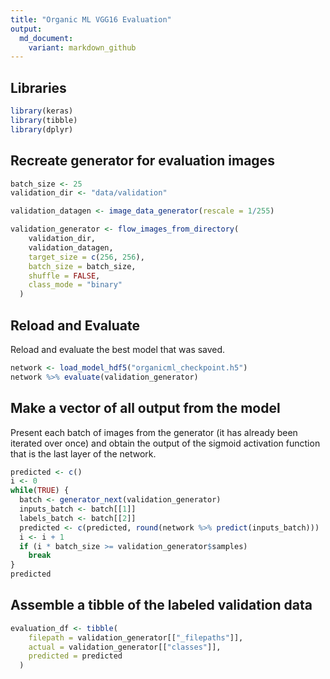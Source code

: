 ```yaml
---
title: "Organic ML VGG16 Evaluation"
output:
  md_document:
    variant: markdown_github
---
```


## Libraries

```r
library(keras)
library(tibble)
library(dplyr)
```

## Recreate generator for evaluation images

```r
batch_size <- 25
validation_dir <- "data/validation"

validation_datagen <- image_data_generator(rescale = 1/255)

validation_generator <- flow_images_from_directory(
    validation_dir,
    validation_datagen,
    target_size = c(256, 256),
    batch_size = batch_size,
    shuffle = FALSE,
    class_mode = "binary"
  )
```

## Reload and Evaluate

Reload and evaluate the best model that was saved.

```r
network <- load_model_hdf5("organicml_checkpoint.h5")
network %>% evaluate(validation_generator)
```

## Make a vector of all output from the model

Present each batch of images from the generator (it has already been iterated over once) and obtain the output of the sigmoid activation function that is the last layer of the network.

```r
predicted <- c()
i <- 0
while(TRUE) {
  batch <- generator_next(validation_generator)
  inputs_batch <- batch[[1]]
  labels_batch <- batch[[2]]
  predicted <- c(predicted, round(network %>% predict(inputs_batch)))
  i <- i + 1
  if (i * batch_size >= validation_generator$samples)
    break
}
predicted
```

## Assemble a tibble of the labeled validation data

```r
evaluation_df <- tibble(
    filepath = validation_generator[["_filepaths"]],
    actual = validation_generator[["classes"]],
    predicted = predicted
  )
```
